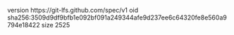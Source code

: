 version https://git-lfs.github.com/spec/v1
oid sha256:3509d9df9bfb1e092bf091a249344afe9d237ee6c64320fe8e560a9794e18422
size 2525
